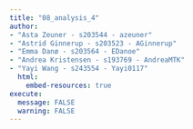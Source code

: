 ```yaml
---
title: "08_analysis_4"
author:
- "Asta Zeuner - s203544 - azeuner"
- "Astrid Ginnerup - s203523 - AGinnerup"
- "Emma Danø - s203564 - EDanoe"
- "Andrea Kristensen - s193769 - AndreaMTK"
- "Yayi Wang - s243554 - Yayi0117"
  html: 
    embed-resources: true
execute: 
  message: FALSE
  warning: FALSE
---
```


## 
